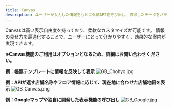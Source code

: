 ```yaml
---
title: Canvas
description: ユーザーが入力した情報をもとに外部APIを呼び出し、取得したデータをパラメーターとして受け取ることで、Canvas上にさまざまな情報を表示することができます。
---
```


Canvasは高い表示自由度を持っており、柔軟なカスタマイズが可能です。
情報の見せ方を最適化することで、ユーザーにとって分かりやすく、効果的な案内が実現できます。

**※Canvas機能のご利用はオプションとなるため、詳細はお問い合わせください。**

**例：帳票テンプレートに情報を反映して表示**
![GB_Chohyo.jpg](../../../.gitbook/assets/GB_Chohyo.jpg)

**例：APIが返す店舗名称やフロア情報に応じて、現在地に合わせた店舗地図を表示**
![GB_Canvas.png](../../../.gitbook/assets/GB_Canvas.png)

**例：Googleマップや独自に開発した表示機能の呼び出し**
![GB_Google.jpg](../../../.gitbook/assets/GB_Google.jpg)